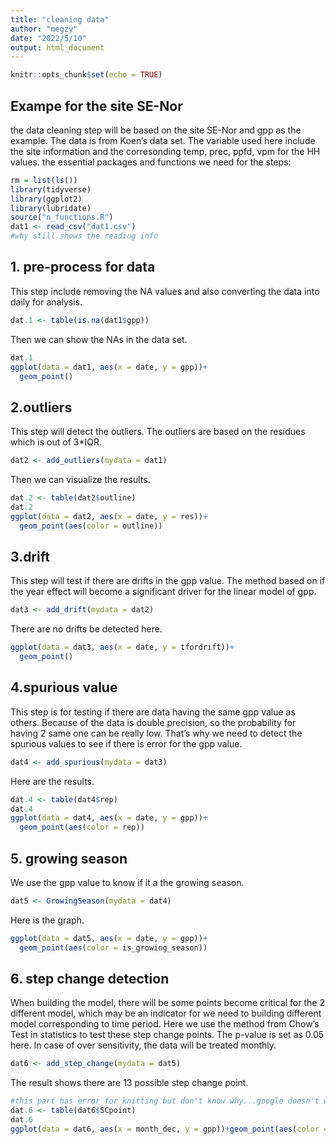 ---
title: "cleaning data"
author: "megzy"
date: "2022/5/10"
output: html_document
---

```{r setup, include=FALSE}
knitr::opts_chunk$set(echo = TRUE)
```

## Exampe for the site SE-Nor 
the data cleaning step will be based on the site SE-Nor and gpp as the example. The data is from Koen's data set. The variable used here include the site information and the corresonding temp, prec, ppfd, vpm for the HH values.
the essential packages and functions we need for the steps:
```{r packages uploading, message=FALSE, warning=FALSE}
rm = list(ls())
library(tidyverse)
library(ggplot2)
library(lubridate)
source("n_functions.R")
dat1 <- read_csv("dat1.csv")
#why still shows the reading info
```
## 1. pre-process for data
This step include removing the NA values and also converting the data into daily for analysis.
```{r pre-process}
dat.1 <- table(is.na(dat1$gpp))
```
Then we can show the NAs in the data set.
```{r pre-process-visual}
dat.1
ggplot(data = dat1, aes(x = date, y = gpp))+
  geom_point()
```

## 2.outliers
This step will detect the outliers. The outliers are based on the residues which is out of 3*IQR. 
```{r outliers}
dat2 <- add_outliers(mydata = dat1)
```
Then we can visualize the results. 
```{r outliers-visual }
dat.2 <- table(dat2$outline)
dat.2
ggplot(data = dat2, aes(x = date, y = res))+
  geom_point(aes(color = outline))
```

## 3.drift
This step will test if there are drifts in the gpp value. The method based on if the year effect will become a significant driver for the linear model of gpp.
```{r drift}
dat3 <- add_drift(mydata = dat2)
```
There are no drifts be detected here.  
```{r drift-visual}
ggplot(data = dat3, aes(x = date, y = tfordrift))+
  geom_point()
```

## 4.spurious value
This step is for testing if there are data having the same gpp value as others. Because of the data is double precision, so the probability for having 2 same one can be really low. That's why we need to detect the spurious values to see if there is error for the gpp value. 
```{r rep}
dat4 <- add_spurious(mydata = dat3)
```
Here are the results.
```{r rep-vi}
dat.4 <- table(dat4$rep)
dat.4
ggplot(data = dat4, aes(x = date, y = gpp))+
  geom_point(aes(color = rep))
```

## 5. growing season 
We use the gpp value to know if it a the growing season.
```{r growing}
dat5 <- GrowingSeason(mydata = dat4)
```
Here is the graph. 
```{r grow-vi}
ggplot(data = dat5, aes(x = date, y = gpp))+
  geom_point(aes(color = is_growing_season))
```


## 6. step change detection
When building the model,  there will be some points become critical for the 2 different model, which may be an indicator for we need to building different model corresponding to time period. Here we use the method from Chow's Test in statistics to test these step change points. The p-value is set as 0.05 here. In case of over sensitivity, the data will be treated monthly. 
```{r step change, eval = FALSE}
dat6 <- add_step_change(mydata = dat5)
```
The result shows there are 13 possible step change point.
```{r}
#this part has error for knitting but don't know why...google doesn't work...
dat.6 <- table(dat6$SCpoint)
dat.6
ggplot(data = dat6, aes(x = month_dec, y = gpp))+geom_point(aes(color = factor(SCpoint)))
```


